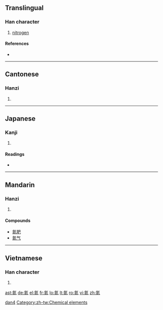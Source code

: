 ==Translingual==

===Han character===
{{Han char|rn=84|rad=气|as=08|sn=12|four=8081<sub>7</sub>|canj=人弓火火 (ONFF)}}

# [[nitrogen]]

====References====
* {{Han ref|kx=0600.011|dkj=17071|hdz=32013.060|uh=6C2E|ud=27694|bh=B4E1|bd=46305}}

----

==Cantonese==

===Hanzi===
{{yue-hanzi|jyut=|y=daam6}}

# {{defn|Cantonese|sort=气08}}

----

==Japanese==

===Kanji===
{{ja-kanji|grade=|rs=气08}}

# {{defn|Japanese}}

====Readings====
* {{ja-readings|on=[[たん]] (tan)|kun=}}

----

==Mandarin==

===Hanzi===
{{cmn-hanzi|pin=[[dàn]] ([[dan4]])|wg=tan<sup>4</sup>}}

# {{defn|Mandarin|sort=气08}}

====Compounds====
* [[氮肥]]
* [[氮气]]

[[Category:zh-cn:Chemical elements|dan4]]
[[Category:zh-tw:Chemical elements]]

----

==Vietnamese==

===Han character===
{{vi-hantu|[[đạm]]|rs=气08}}

# {{defn|Vietnamese|sort=气08}}

[[ast:氮]]
[[de:氮]]
[[el:氮]]
[[fr:氮]]
[[lo:氮]]
[[lt:氮]]
[[ro:氮]]
[[vi:氮]]
[[zh:氮]]